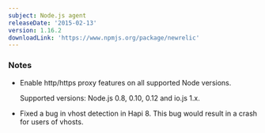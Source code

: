 ```yaml
---
subject: Node.js agent
releaseDate: '2015-02-13'
version: 1.16.2
downloadLink: 'https://www.npmjs.org/package/newrelic'
---
```


### Notes

* Enable http/https proxy features on all supported Node versions.

  Supported versions: Node.js 0.8, 0.10, 0.12 and io.js 1.x.
* Fixed a bug in vhost detection in Hapi 8. This bug would result in a crash for users of vhosts.
